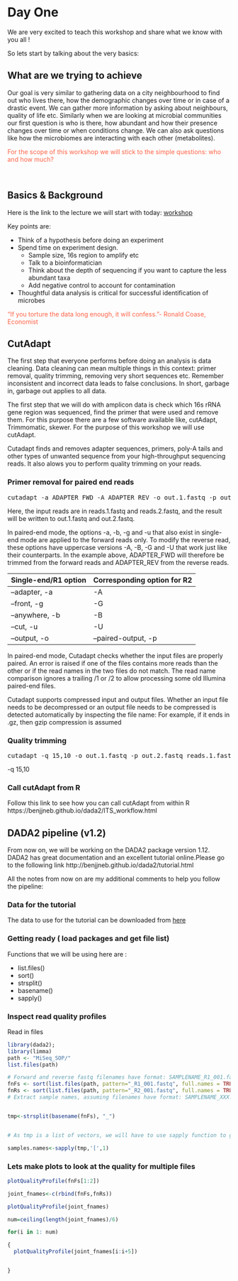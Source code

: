# Day One
We are very excited to teach this workshop and share what we know with you all !

So lets start by talking about the very basics:


## What are we trying to achieve

Our goal is very similar to gathering data on a city neighbourhood to find out who lives there, how the demographic changes over time  or in case of a drastic event. We can gather more information by asking about neighbours, quality of life etc. Similarly when we are looking at microbial communities our first question is who is there, how abundant and how their presence changes over time or when conditions change. We can also ask questions like how the microbiomes are interacting with each other (metabolites).

  <p><font color="Tomato">For the scope of this workshop we will stick to the simple questions: who and how much?</p></font>


<br>

## Basics & Background

Here is the link to the lecture we will  start with today: [workshop](microbiomeworkshop.pdf)

Key points are:

- Think of a hypothesis before doing an experiment
- Spend time on experiment design.
  - Sample size, 16s region to amplify etc
  - Talk to a bioinformatician
  - Think about the depth of sequencing if you want to capture the less abundant taxa
  - Add negative control to account for contamination

- Thoughtful data analysis is critical for successful identification of microbes

<p><font color="Tomato">"If you torture the data long enough, it will confess."- Ronald Coase, Economist </p></font>




## CutAdapt
The first step that everyone performs before doing an analysis is data cleaning. Data cleaning can mean multiple things in this context: primer removal, quality trimming, removing very short sequences etc. Remember inconsistent and incorrect data leads to false conclusions. In short, garbage in, garbage out applies to all data.

The first step that we will do with amplicon data is check which 16s rRNA gene region was sequenced, find the primer that were used and remove them. For this purpose there are a few software available like, cutAdapt, Trimmomatic, skewer. For the purpose of this workshop we will use cutAdapt.

Cutadapt finds and removes adapter sequences, primers, poly-A tails and other types of unwanted sequence from your high-throughput sequencing reads. It also alows you to perform quality trimming on your reads.

### Primer removal for paired end reads

<pre>
cutadapt -a ADAPTER_FWD -A ADAPTER_REV -o out.1.fastq -p out.2.fastq reads.1.fastq reads.2.fastq
</pre>

Here, the input reads are in reads.1.fastq and reads.2.fastq, and the result will be written to out.1.fastq and out.2.fastq.

In paired-end mode, the options -a, -b, -g and -u that also exist in single-end mode are applied to the forward reads only. To modify the reverse read, these options have uppercase versions -A, -B, -G and -U that work just like their counterparts. In the example above, ADAPTER_FWD will therefore be trimmed from the forward reads and ADAPTER_REV from the reverse reads.


Single-end/R1 option	| Corresponding option for R2
----------|----------
--adapter, -a	|-A
--front, -g	|-G
--anywhere, -b	| -B
--cut, -u	| -U
--output, -o |	--paired-output, -p

In paired-end mode, Cutadapt checks whether the input files are properly paired. An error is raised if one of the files contains more reads than the other or if the read names in the two files do not match. The read name comparison ignores a trailing /1 or /2 to allow processing some old Illumina paired-end files.


Cutadapt supports compressed input and output files. Whether an input file needs to be decompressed or an output file needs to be compressed is detected automatically by inspecting the file name: For example, if it ends in .gz, then gzip compression is assumed

### Quality trimming

<pre>
cutadapt -q 15,10 -o out.1.fastq -p out.2.fastq reads.1.fastq reads.2.fastq
</pre>
-q 15,10


### Call cutAdapt from R
Follow this link to see how you can call cutAdapt from within R
https://benjjneb.github.io/dada2/ITS_workflow.html


## DADA2 pipeline (v1.2)

From now on, we will be working on the DADA2 package version 1.12. DADA2 has great documentation and an excellent tutorial online.Please go to the following link http://benjjneb.github.io/dada2/tutorial.html

All the notes from now on are my additional comments to help you follow the pipeline:

### Data for the tutorial

The data to use for the tutorial can be downloaded from [here](MiSeqSOPData.zip)

### Getting ready ( load packages and get file list)

Functions that we will be using here are :

- list.files()
- sort()
- strsplit()
- basename()
- sapply()

### Inspect read quality profiles

Read in files

```r
library(dada2);
library(limma)
path <- "MiSeq_SOP/"
list.files(path)
```



```r
# Forward and reverse fastq filenames have format: SAMPLENAME_R1_001.fastq and SAMPLENAME_R2_001.fastq
fnFs <- sort(list.files(path, pattern="_R1_001.fastq", full.names = TRUE))
fnRs <- sort(list.files(path, pattern="_R2_001.fastq", full.names = TRUE))
# Extract sample names, assuming filenames have format: SAMPLENAME_XXX.fastq


tmp<-strsplit(basename(fnFs), "_")


# As tmp is a list of vectors, we will have to use sapply function to get the first position out from each vector. The symbol '[' tells sapplly function that it is a vector and 1 specifies the vector index

samples.names<-sapply(tmp,'[',1)

```


### Lets make plots to look at the quality for multiple files


```r

plotQualityProfile(fnFs[1:2])

joint_fnames<-c(rbind(fnFs,fnRs))

plotQualityProfile(joint_fnames)

num=ceiling(length(joint_fnames)/6)

for(i in 1: num)

{
  plotQualityProfile(joint_fnames[i:i+5])


}



```
